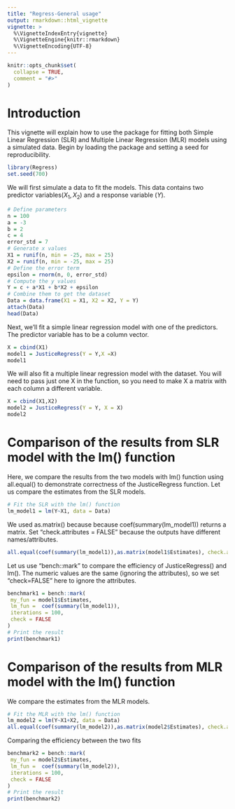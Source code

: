 ```yaml
---
title: "Regress-General usage"
output: rmarkdown::html_vignette
vignette: >
  %\VignetteIndexEntry{vignette}
  %\VignetteEngine{knitr::rmarkdown}
  %\VignetteEncoding{UTF-8}
---
```


```r
knitr::opts_chunk$set(
  collapse = TRUE,
  comment = "#>"
)
```

# Introduction

This vignette will explain how to use the package for fitting both Simple Linear Regression (SLR) and Multiple Linear Regression (MLR) models using a simulated data. Begin by loading the package and setting a seed for reproducibility.
```r
library(Regress)
set.seed(700)
```

We will first simulate a data to fit the models. This data contains two predictor variables($X_{1}, X_{2}$) and a response variable ($Y$).
```r
# Define parameters
n = 100
a = -3
b = 2
c = 4
error_std = 7
# Generate x values
X1 = runif(n, min = -25, max = 25)
X2 = runif(n, min = -25, max = 25)
# Define the error term
epsilon = rnorm(n, 0, error_std)
# Compute the y values
Y = c + a*X1 + b*X2 + epsilon
# Combine them to get the dataset
Data = data.frame(X1 = X1, X2 = X2, Y = Y)
attach(Data)
head(Data)
```

Next, we'll fit a simple linear regression model with one of the predictors. The predictor variable has to be a column vector.
```r
X = cbind(X1)
model1 = JusticeRegress(Y = Y,X =X)
model1
```
We will also fit a multiple linear regression model with the dataset. You will need to pass just one X in the function, so you need to make X a matrix with each column a different variable.
```r
X = cbind(X1,X2)
model2 = JusticeRegress(Y = Y, X = X)
model2
```

# Comparison of the results from SLR model with the lm() function
Here, we compare the results from the two models with lm() function using all.equal() to demonstrate correctness of the JusticeRegress function. Let us compare the estimates from the SLR models.

```r
# Fit the SLR with the lm() function
lm_model1 = lm(Y~X1, data = Data)
```

We used as.matrix() because because coef(summary(lm_model1)) returns a matrix. Set "check.attributes = FALSE" because the outputs have different names/attributes.
```r
all.equal(coef(summary(lm_model1)),as.matrix(model1$Estimates), check.attributes=FALSE)
```
Let us use "bench::mark" to compare the efficiency of JusticeRegress() and lm(). The numeric values are the same (ignoring the attributes), so we set "check=FALSE" here to ignore the attributes.
```r
benchmark1 = bench::mark(
 my_fun = model1$Estimates, 
 lm_fun =  coef(summary(lm_model1)), 
 iterations = 100,
 check = FALSE
)
# Print the result
print(benchmark1)
```
# Comparison of the results from MLR model with the lm() function
We compare the estimates from the MLR models.
```r
# Fit the MLR with the lm() function
lm_model2 = lm(Y~X1+X2, data = Data)
all.equal(coef(summary(lm_model2)),as.matrix(model2$Estimates), check.attributes=FALSE)
```

Comparing the efficiency between the two fits
```r
benchmark2 = bench::mark(
 my_fun = model2$Estimates, 
 lm_fun =  coef(summary(lm_model2)), 
 iterations = 100,
 check = FALSE
)
# Print the result
print(benchmark2)
```
